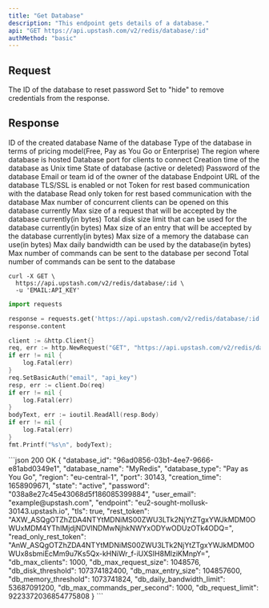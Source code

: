 ```yaml
---
title: "Get Database"
description: "This endpoint gets details of a database."
api: "GET https://api.upstash.com/v2/redis/database/:id"
authMethod: "basic"
---
```


## Request

<ParamField path="id" required>
  The ID of the database to reset password
</ParamField>
<ParamField query="credentials" type="string">
  Set to "hide" to remove credentials from the response.
</ParamField>

## Response

<ResponseField name="database_id" type="string">
  ID of the created database
</ResponseField>
<ResponseField name="database_name" type="string">
  Name of the database
</ResponseField>
<ResponseField name="database_type" type="string">
  Type of the database in terms of pricing model(Free, Pay as You Go or
  Enterprise)
</ResponseField>
<ResponseField name="region" type="string">
  The region where database is hosted
</ResponseField>
<ResponseField name="port" type="int">
  Database port for clients to connect
</ResponseField>
<ResponseField name="creation_time" type="int">
  Creation time of the database as Unix time
</ResponseField>
<ResponseField name="state" type="string">
  State of database (active or deleted)
</ResponseField>
<ResponseField name="password" type="string">
  Password of the database
</ResponseField>
<ResponseField name="user_email" type="string">
  Email or team id of the owner of the database
</ResponseField>
<ResponseField name="endpoint" type="string">
  Endpoint URL of the database
</ResponseField>
<ResponseField name="tls" type="boolean">
  TLS/SSL is enabled or not
</ResponseField>
<ResponseField name="rest_token" type="string">
  Token for rest based communication with the database
</ResponseField>
<ResponseField name="read_only_rest_token" type="string">
  Read only token for rest based communication with the database
</ResponseField>
<ResponseField name="db_max_clients" type="int">
  Max number of concurrent clients can be opened on this database currently
</ResponseField>
<ResponseField name="db_max_request_size" type="int">
  Max size of a request that will be accepted by the database currently(in
  bytes)
</ResponseField>
<ResponseField name="db_disk_threshold" type="int">
  Total disk size limit that can be used for the database currently(in bytes)
</ResponseField>
<ResponseField name="db_max_entry_size" type="int">
  Max size of an entry that will be accepted by the database currently(in bytes)
</ResponseField>
<ResponseField name="db_memory_threshold" type="int">
  Max size of a memory the database can use(in bytes)
</ResponseField>
<ResponseField name="db_daily_bandwidth_limit" type="int">
  Max daily bandwidth can be used by the database(in bytes)
</ResponseField>
<ResponseField name="db_max_commands_per_second" type="int">
  Max number of commands can be sent to the database per second
</ResponseField>
<ResponseField name="db_request_limit" type="int">
  Total number of commands can be sent to the database
</ResponseField>

<RequestExample>

```shell curl
curl -X GET \
  https://api.upstash.com/v2/redis/database/:id \
  -u 'EMAIL:API_KEY'
```

```python Python
import requests

response = requests.get('https://api.upstash.com/v2/redis/database/:id', auth=('EMAIL', 'API_KEY'))
response.content
```

```go Go
client := &http.Client{}
req, err := http.NewRequest("GET", "https://api.upstash.com/v2/redis/database/:id", nil)
if err != nil {
    log.Fatal(err)
}
req.SetBasicAuth("email", "api_key")
resp, err := client.Do(req)
if err != nil {
    log.Fatal(err)
}
bodyText, err := ioutil.ReadAll(resp.Body)
if err != nil {
    log.Fatal(err)
}
fmt.Printf("%s\n", bodyText);
```

</RequestExample>

<ResponseExample>
```json 200 OK
{
  "database_id": "96ad0856-03b1-4ee7-9666-e81abd0349e1",
  "database_name": "MyRedis",
  "database_type": "Pay as You Go",
  "region": "eu-central-1",
  "port": 30143,
  "creation_time": 1658909671,
  "state": "active",
  "password": "038a8e27c45e43068d5f186085399884",
  "user_email": "example@upstash.com",
  "endpoint": "eu2-sought-mollusk-30143.upstash.io",
  "tls": true,
  "rest_token": "AXW_ASQgOTZhZDA4NTYtMDNiMS00ZWU3LTk2NjYtZTgxYWJkMDM0OWUxMDM4YThlMjdjNDVlNDMwNjhkNWYxODYwODUzOTk4ODQ=",
  "read_only_rest_token": "AnW_ASQgOTZhZDA4NTYtMDNiMS00ZWU3LTk2NjYtZTgxYWJkMDM0OWUx8sbmiEcMm9u7Ks5Qx-kHNiWr_f-iUXSIH8MlziKMnpY=",
  "db_max_clients": 1000,
  "db_max_request_size": 1048576,
  "db_disk_threshold": 107374182400,
  "db_max_entry_size": 104857600,
  "db_memory_threshold": 1073741824,
  "db_daily_bandwidth_limit": 53687091200,
  "db_max_commands_per_second": 1000,
  "db_request_limit": 9223372036854775808
}
```
</ResponseExample>
